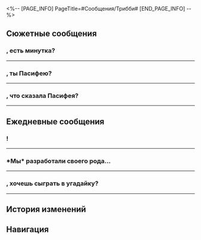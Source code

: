<%-- [PAGE_INFO]
PageTitle=#Сообщения/Трибби#
[END_PAGE_INFO] --%>
{{Сообщение Инфобокс
|id          = 1403
|Изображение = Персонаж Трибби Иконка.png
|Тип         = Персонаж
|Отправитель = Трибби
|ПодписьСоо  = Трибби всегда здесь~
|Фракция     = Амфореус
}}

==Сюжетные сообщения==
==={{MC|ж=Серовласка|м=Серовласый}}, есть минутка?===
{{Сообщения
|условие_получения = 
|текст =
:'''Трибби:''' {{MC|ж=Серовласка|м=Серовласый}}, есть минутка?
:{Выбор} Нужно кого-то побить?
::'''(Первопроходец):''' Что опять? Бьём монстров или людей?
::'''(Первопроходец):''' Сделаю тебе скидку в 30%.
:{Выбор} Ага, уже бегу.
::'''(Первопроходец):''' Как ты узнала, что я уже плесенью покрываюсь от скуки?
::'''(Первопроходец):''' Только скажи, и я тут же к тебе телепортируюсь.
:'''Трибби:''' Да ничего срочного. У меня просто небольшая просьба.
:'''Трибби:''' Когда мы проснулись, обнаружили, что наша любимая книга пропала. Нигде не можем её найти.
:'''Трибби:''' Трианна чуть не расплакалась.
:'''Трибби:''' Неправда!
:'''Трибби:''' Ох, в общем, нам придётся попросить помощи у провидца.
:{Выбор} Разве вы сами не провидицы?
:'''(Первопроходец):''' Мне казалось, вы и сами такое умеете.
:'''Трибби:''' Ну это другое! Разные титаны судьбы дают разные предсказания.
:'''Трибби:''' В Охеме есть супер-пупер-сильная провидица по имени Пасифея. Говорят, она предсказывает будущее с помощью сновидений.
:'''Трибби:''' Но по некоторым причинам мы не можем с ней встретиться...
:'''Трибби:''' В общем
:'''Трибби:''' {{MC|ж=Серовласка|м=Серовласый}}! Помоги!
:'''Трибби:''' Ну пожа-а-алуйста!!!
:'''Трибби:''' Пожалуйста~
:'''Трибби:''' Мы втроём просим тебя о помощи, так что обязательно помоги!
;{Принятая миссия: Тревожные сны}
}}
----

==={{MC|ж=Серовласка|м=Серовласый}}, ты {{MC|ж=нашла|м=нашёл}} Пасифею?===
{{Сообщения
|условие_получения = 
|текст =
:'''Трибби:''' {{MC|ж=Серовласка|м=Серовласый}}, ты {{MC|ж=нашла|м=нашёл}} Пасифею?
:{Выбор} Конечно.
:'''(Первопроходец):''' Я всё {{MC|ж=сделала|м=сделал}}, не переживай.
:'''(Первопроходец):''' Только вот у меня возникли срочные дела.
:'''(Первопроходец):''' Закончу с ними сначала, а потом вернусь к твоей просьбе.
:'''Трибби:''' Не знаю, что у тебя случилось
:'''Трибби:''' но желаю удачи, {{MC|ж=серовласка|м=серовласый}}!
}}
----

==={{MC|ж=Серовласка|м=Серовласый}}, что сказала Пасифея?===
{{Сообщения
|условие_получения = 
|текст =
:'''Трибби:''' {{MC|ж=Серовласка|м=Серовласый}}, что сказала Пасифея?
:{Выбор} Посмотрите под подушкой.
:'''(Первопроходец):''' Она сказала посмотреть под подушкой.
:'''(Первопроходец):''' И всё.
:'''Трибби:''' Книга не может быть там.
:'''Трибби:''' Мы обыскали всё, что можно.
:'''Трибби:''' А!
:'''Трибби:''' Нашли!!!
}}
----

==Ежедневные сообщения==
==={{MC|ж=Серовласка|м=Серовласый}}!===
{{Сообщения|текст =
:'''Трибби:''' {{MC|ж=Серовласка|м=Серовласый}}!
:'''Трибби:''' Хочешь вкусненького попкорна? Только достали из ракетницы!
:{Выбор} Уже иду!
::'''(Первопроходец):''' Уже иду!
::'''Трибби:''' Давай скорее! Нужно есть, пока горячий.
:{Выбор} Попкорн? Из ракетницы?
::'''(Первопроходец):''' Попкорн?
::'''(Первопроходец):''' Вы готовили его в ракетнице?!
:{Выбор} Простите, я на диете.
::'''(Первопроходец):''' Простите, я на диете.
::'''Трибби:''' От пары штучек ничего не будет!
:'''Трибби:''' *Мы*, конечно, не о таком применении думали, когда изобретали ракетницу.
:'''Трибби:''' Хотелось, чтобы люди могли путешествовать на ракетницах в другие полисы и не бояться чёрного течения.
:'''Трибби:''' А ещё с их помощью пускать фейерверки во время праздников.
:'''Трибби:''' Кто же знал, что Трианна будет носить с собой кукурузные зёрна и как-то засунет их в ракетницу, когда проголодается - и получится такой замечательный попкорн.
:'''Трибби:''' Кто же знал, что, наевшись, Триннона укутается в одеяло и крепко заснёт сверху на тёплой ракетнице.
:{Выбор} Это экспресс Трибби!
:'''(Первопроходец):''' А, понятно! Это экспресс Трибби!
:'''Трибби:''' Точно, у {{MC|ж=серовласки|м=серовласого}} же есть боевая колесница для путешествий, где можно записывать пейзажи и отдыхать у костра во время остановок.
:'''Трибби:''' Звучит весело!
:{Выбор} На экспрессе вам будут рады!
::'''(Первопроходец):''' Приглашаю вас на экспресс в гости.
:{Выбор} На экспрессе тоже есть своя троица.
::'''(Первопроходец):''' На экспрессе тоже есть своя троица.
::'''Трибби:''' О, точно! Так хочется познакомиться с твоей розоволосой подругой!
:{Выбор} Приходите купаться!
::'''(Первопроходец):''' А ванна в моей комнате ничем не уступает золотым купальням, так что приходите купаться.
:'''Трибби:''' Когда колесница {{MC|ж=серовласки|м=серовласого}} вновь отправится в путь, вместе поднимемся в небеса~
:'''Трибби:''' Скорее бы!
}}
----

===*Мы* разработали своего рода...===
{{Сообщения|текст =
:'''Трибби:''' *Мы* разработали своего рода тест личности, который объединяется с искусством прорицания Янусополиса.
:'''Трибби:''' Каждый получает своё уникальное имя, без повторений.
:'''Трибби:''' Аги - Ледяная Золотистая Вафля, Каси - Розмарин и Полынь, Фаенончик - Пылкий Котелок, Мидейчик - Чистокровный Стейк, Гиацинушка - Жемчужно-ягодное Облачко, Дань Хэнчик - Морозный Лимонад...
:'''Трибби:''' О, Анаксика ещё не тестировали... *мы* думаем, он Супермятное Мороженое!
:{Выбор} Тогда я Серебристый горошек.
::'''(Первопроходец):''' Тогда я Серебристый горошек.
::'''Трибби:''' А? Надо было добавить горошек в список вариантов.
:{Выбор} Златиусы съедобные?
::'''(Первопроходец):''' Златиусы съедобные, получается?
::'''Трибби:''' Нельзя их есть! Это метафора, метафора!
:{Выбор} Тогда ты Яблочный Пудинг.
::'''(Первопроходец):''' А, вот как. Тогда ты Яблочный Пудинг наверное.
::'''Трибби:''' Хе-хе, не {{MC|ж=угадала|м=угадал}}.
::'''Трибби:''' Тёпленький Яблочный Пудинг!
:{Выбор} А как этот тест работает?
:'''(Первопроходец):''' А как этот тест работает?
:'''Трибби:''' Полный тест очень длинный. Посмотрим, нет ли каких-то отличительных вопросов...
:'''Трибби:''' О, вот:
:'''Трибби:''' Если бы у тебя была возможность создавать что-то одно сколько угодно раз, что это было бы?
:{Выбор} Трибби!
::'''(Первопроходец):''' Трибби!
::'''Трибби:''' *Нас* и правда когда-то было много.
:{Выбор} Звёздный нефрит!
::'''(Первопроходец):''' Звёздный нефрит!
::'''Трибби:''' *Мы* тоже любим звёзды!
:{Выбор} Кредиты!
::'''(Первопроходец):''' Кредиты!
::'''(Первопроходец):''' Пусть все станут миллиардерами.
::'''Трибби:''' {{MC|ж=Серовласка|м=Серовласый}}, это так мило!
:'''Трибби:''' Как думаешь, какие вопросы добавить в тест?
:{Выбор} Хочешь на Звёздный экспресс?
::'''(Первопроходец):''' Если бы тебе дали выбор, ты бы поднялась на борт Звёздного экспресса?
::'''Трибби:''' Отличный вопрос для проверки духа приключений!
:{Выбор} Хочешь стать врагом экспресса?
::'''(Первопроходец):''' Если бы тебе дали выбор, ты бы хотела стать врагом Звёздного экспресса?
::'''Трибби:''' Какой-то пугающий вопрос...
:{Выбор} Выпьешь кофе на Звёздном экспрессе?
::'''(Первопроходец):''' Если бы тебе дали выбор, ты бы хотела выпить кофе на Звёздном экспрессе?
::'''Трибби:''' А это такой важный вопрос?
:{{Диалог|Предупреждение}} Файл «Тест Янус из 985 вопросов» отправлен
:'''Трибби:''' *Мы* ещё подумаем.
:'''Трибби:''' Держи текущую версию. Если появятся ещё идеи, сразу обращайся!
}}
----

==={{MC|ж=Серовласка|м=Серовласый}}, хочешь сыграть в угадайку?===
{{Сообщения|текст =
:'''Трибби:''' {{MC|ж=Серовласка|м=Серовласый}}, хочешь сыграть в угадайку?
:'''Трибби:''' Что это такое: утром маленькое, днём большое, вечером снова маленькое, а на следующий день всё повторяется заново?
:{Выбор} Это троица Трибби!
::'''(Первопроходец):''' Это Трибби!
:{Выбор} Это зёрнышко!
::'''(Первопроходец):''' Это зёрнышко!
:{Выбор} Это мой боевой дух!
::'''(Первопроходец):''' Это мой боевой дух!
:'''Трибби:''' Почти! Ответ - жизнь.
:'''Трибби:''' И семена, и *мы*, и жизнь продолжается по кругу. Жизненный цикл!
:'''Трибби:''' Давай ещё загадку.
:'''Трибби:''' Что это такое, что поглощает всё: и птиц, и зверей, и цветы, и деревья, съест и железо, и самую твёрдую сталь, и камни обращает в прах... а ещё разгоняет тьму?
:{Выбор} Время.
:'''(Первопроходец):''' Это время, да?
:'''Трибби:''' Когда-то Трианна сказала, что мало кто может отгадать эти две загадки, но хотела проверить {{MC|ж=серовласку|м=серовласого}}.
:'''Трибби:''' На самом деле это *мы* и хотели тебе сказать.
:{Выбор} Трианна...
::'''(Первопроходец):''' Трианна...
:{Выбор} Жизнь и время...
::'''(Первопроходец):''' Жизнь и время...
::'''(Первопроходец):''' Ясно.
:'''Трибби:''' Трианна оставила нам семена надежды, и со временем цветком распустится ответ.
:'''Трибби:''' *Мы* непременно увидимся на краю западного ветра. До встречи!
}}
----

==История изменений==
{{История изменений|3.5}}

==Навигация==
{{Сообщения Навбокс}}